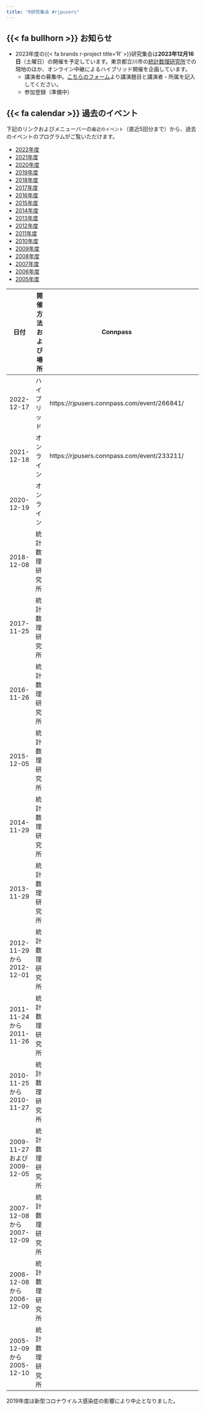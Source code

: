 ```yaml
---
title: "R研究集会 #rjpusers"
---
```


## {{< fa bullhorn >}} お知らせ

- 2023年度の{{< fa brands r-project title='R' >}}研究集会は**2023年12月16日**（土曜日）の開催を予定しています。東京都立川市の[統計数理研究所](https://www.ism.ac.jp)での現地のほか、オンライン中継によるハイブリッド開催を企画しています。
    - 講演者の募集中。[こちらのフォーム](https://docs.google.com/forms/d/e/1FAIpQLSeH4AqwlPEKAZ78AOFmvDql6IQYVNKukehBvKoAtdnEbrUCEw/viewform?usp=sf_link)より講演題目と講演者・所属を記入してください。
    - 参加登録（準備中）

## {{< fa calendar >}} 過去のイベント

下記のリンクおよびメニューバーの`最近のイベント`（直近5回分まで）から、過去のイベントのプログラムがご覧いただけます。

- [2022年度](event/2022.qmd)
- [2021年度](event/2021.qmd)
- [2020年度](event/2020.qmd)
- [2019年度](event/2019.qmd)
- [2018年度](event/2018.qmd)
- [2017年度](event/2017.qmd)
- [2016年度](event/2016.qmd)
- [2015年度](event/2015.qmd)
- [2014年度](event/2014.qmd)
- [2013年度](event/2013.qmd)
- [2012年度](event/2012.qmd)
- [2011年度](event/2011.qmd)
- [2010年度](event/2010.qmd)
- [2009年度](event/2009.qmd)
- [2008年度](event/2008.qmd)
- [2007年度](event/2007.qmd)
- [2006年度](event/2006.qmd)
- [2005年度](event/2005.qmd)


| 日付 | 開催方法および場所 | Connpass |
|-----|------|---------|-------------|
| 2022-12-17 | ハイブリッド | https://rjpusers.connpass.com/event/266841/ |
| 2021-12-18 | オンライン | https://rjpusers.connpass.com/event/233211/ |
| 2020-12-19 | オンライン | |
| 2018-12-08 | 統計数理研究所 | |
| 2017-11-25 | 統計数理研究所 | |
| 2016-11-26 | 統計数理研究所 | |
| 2015-12-05 | 統計数理研究所 | |
| 2014-11-29 | 統計数理研究所 | |
| 2013-11-29 | 統計数理研究所 | |
| 2012-11-29から2012-12-01 | 統計数理研究所 | |
| 2011-11-24から2011-11-26 | 統計数理研究所 | |
| 2010-11-25から2010-11-27 | 統計数理研究所 | |
| 2009-11-27および2009-12-05 | 統計数理研究所 | |
| 2007-12-08から2007-12-09 | 統計数理研究所 | |
| 2006-12-08から2006-12-09 | 統計数理研究所 | |
| 2005-12-09から2005-12-10 | 統計数理研究所 | |

2019年度は新型コロナウイルス感染症の影響により中止となりました。
